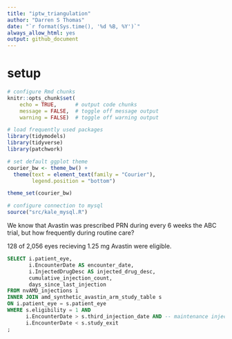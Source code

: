 ```yaml
---
title: "iptw_triangulation"
author: "Darren S Thomas"
date: "`r format(Sys.time(), '%d %B, %Y')`"
always_allow_html: yes
output: github_document
---
```

# setup

```r
# configure Rmd chunks
knitr::opts_chunk$set(
    echo = TRUE,      # output code chunks
    message = FALSE,  # toggle off message output 
    warning = FALSE)  # toggle off warning output

# load frequently used packages
library(tidymodels)
library(tidyverse)
library(patchwork)

# set default ggplot theme
courier_bw <- theme_bw() +
  theme(text = element_text(family = "Courier"),
        legend.position = "bottom")

theme_set(courier_bw)

# configure connection to mysql
source("src/kale_mysql.R")
```

We know that Avastin was prescribed PRN during every 6 weeks the ABC trial, but how frequently during routine care?

128 of 2,056 eyes recieving 1.25 mg Avastin were eligible.

```sql
SELECT i.patient_eye, 
       i.EncounterDate AS encounter_date,
       i.InjectedDrugDesc AS injected_drug_desc,
       cumulative_injection_count,
       days_since_last_injection
FROM nvAMD_injections i
INNER JOIN amd_synthetic_avastin_arm_study_table s
ON i.patient_eye = s.patient_eye
WHERE s.eligibility = 1 AND
      i.EncounterDate > s.third_injection_date AND -- maintenance injections only
      i.EncounterDate < s.study_exit
; 
```

